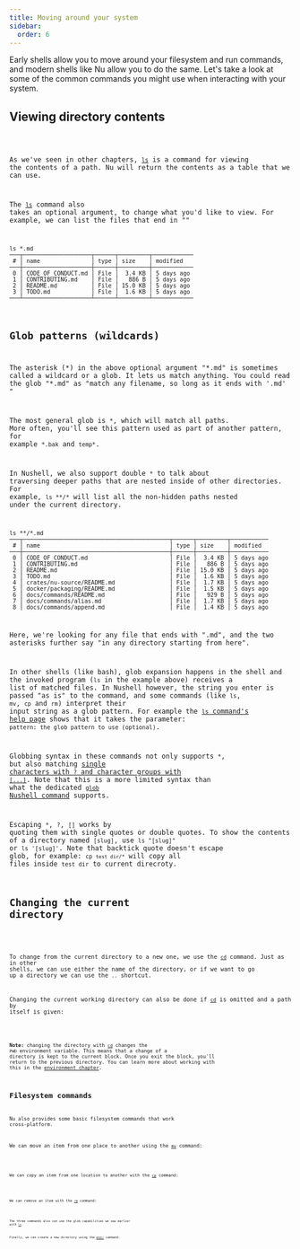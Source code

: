 ```yaml
---
title: Moving around your system
sidebar:
  order: 6
---
```



Early shells allow you to move around your filesystem and run commands, and modern shells like Nu allow you to do the same. Let's take a look at some of the common commands you might use when interacting with your system.

## Viewing directory contents

<Code code="ls" lang="nushell" frame="terminal" />

As we've seen in other chapters, [`ls`](/commands/docs/ls) is a command for viewing the contents of a path. Nu will return the contents as a table that we can use.

The [`ls`](/commands/docs/ls) command also takes an optional argument, to change what you'd like to view. For example, we can list the files that end in ""

```nu
ls *.md
───┬────────────────────┬──────┬─────────┬────────────
 # │ name               │ type │ size    │ modified
───┼────────────────────┼──────┼─────────┼────────────
 0 │ CODE_OF_CONDUCT.md │ File │  3.4 KB │ 5 days ago
 1 │ CONTRIBUTING.md    │ File │   886 B │ 5 days ago
 2 │ README.md          │ File │ 15.0 KB │ 5 days ago
 3 │ TODO.md            │ File │  1.6 KB │ 5 days ago
───┴────────────────────┴──────┴─────────┴────────────
```

## Glob patterns (wildcards)

The asterisk (\*) in the above optional argument "\*.md" is sometimes called a wildcard or a glob. It lets us match anything. You could read the glob "\*.md" as "match any filename, so long as it ends with '.md' "

The most general glob is `*`, which will match all paths. More often, you'll see this pattern used as part of another pattern, for example `*.bak` and `temp*`.

In Nushell, we also support double `*` to talk about traversing deeper paths that are nested inside of other directories. For example, `ls **/*` will list all the non-hidden paths nested under the current directory.

```nu
ls **/*.md
───┬───────────────────────────────────────────┬──────┬─────────┬───────────
 # │ name                                      │ type │ size    │ modified
───┼───────────────────────────────────────────┼──────┼─────────┼───────────
 0 │ CODE_OF_CONDUCT.md                        │ File │  3.4 KB │ 5 days ago
 1 │ CONTRIBUTING.md                           │ File │   886 B │ 5 days ago
 2 │ README.md                                 │ File │ 15.0 KB │ 5 days ago
 3 │ TODO.md                                   │ File │  1.6 KB │ 5 days ago
 4 │ crates/nu-source/README.md                │ File │  1.7 KB │ 5 days ago
 5 │ docker/packaging/README.md                │ File │  1.5 KB │ 5 days ago
 6 │ docs/commands/README.md                   │ File │   929 B │ 5 days ago
 7 │ docs/commands/alias.md                    │ File │  1.7 KB │ 5 days ago
 8 │ docs/commands/append.md                   │ File │  1.4 KB │ 5 days ago
```

Here, we're looking for any file that ends with ".md", and the two asterisks further say "in any directory starting from here".

In other shells (like bash), glob expansion happens in the shell and the invoked program (`ls` in the example above) receives a list of matched files. In Nushell however, the string you enter is passed "as is" to the command, and some commands (like `ls`, `mv`, `cp` and `rm`) interpret their input string as a glob pattern. For example the [`ls` command's help page](https://www.nushell.sh/commands/docs/ls) shows that it takes the parameter: `pattern: the glob pattern to use (optional)`.

Globbing syntax in these commands not only supports `*`, but also matching [single characters with `?` and character groups with `[...]`](https://docs.rs/nu-glob/latest/nu_glob/struct.Pattern). Note that this is a more limited syntax than what the dedicated [`glob` Nushell command](https://www.nushell.sh/commands/docs/glob) supports.

Escaping `*`, `?`, `[]` works by quoting them with single quotes or double quotes. To show the contents of a directory named `[slug]`, use `ls "[slug]"` or `ls '[slug]'`.
Note that backtick quote doesn't escape glob, for example: <code>cp `test dir/*`</code> will copy all files inside `test dir` to current direcroty.

## Changing the current directory

<Code code="cd new_directory" lang="nushell" frame="terminal" />

To change from the current directory to a new one, we use the [`cd`](/commands/docs/cd) command. Just as in other shells, we can use either the name of the directory, or if we want to go up a directory we can use the `..` shortcut.

Changing the current working directory can also be done if [`cd`](/commands/docs/cd) is omitted and a path by itself is given:

<Code code="./new_directory" lang="nushell" frame="terminal" />

**Note:** changing the directory with [`cd`](/commands/docs/cd) changes the `PWD` environment variable. This means that a change of a directory is kept to the current block. Once you exit the block, you'll return to the previous directory. You can learn more about working with this in the [environment chapter](./environment).

## Filesystem commands

Nu also provides some basic filesystem commands that work cross-platform.

We can move an item from one place to another using the [`mv`](/commands/docs/mv) command:

<Code code="mv new location" lang="nushell" frame="terminal" />

We can copy an item from one location to another with the [`cp`](/commands/docs/cp) command:

<Code code="cp item location" lang="nushell" frame="terminal" />

We can remove an item with the [`rm`](/commands/docs/rm) command:

<Code code="rm item" lang="nushell" frame="terminal" />

The three commands also can use the glob capabilities we saw earlier with [`ls`](/commands/docs/ls).

Finally, we can create a new directory using the [`mkdir`](/commands/docs/mkdir) command:

<Code code="mkdir new_directory" lang="nushell" frame="terminal" />
